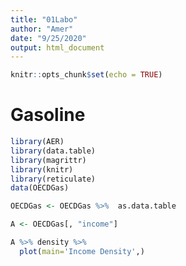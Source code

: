 ```yaml
---
title: "01Labo"
author: "Amer"
date: "9/25/2020"
output: html_document
---
```



```r
knitr::opts_chunk$set(echo = TRUE)
```
# Gasoline 
```r
library(AER)
library(data.table)
library(magrittr)
library(knitr)
library(reticulate)
data(OECDGas)  

OECDGas <- OECDGas %>%  as.data.table

```

```r
A <- OECDGas[, "income"]

```

```r
A %>% density %>%
  plot(main='Income Density',)
```





